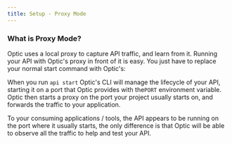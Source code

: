 ```yaml
---
title: Setup - Proxy Mode
---
```


### What is Proxy Mode?
Optic uses a local proxy to capture API traffic, and learn from it. Running your API with Optic's proxy in front of it is easy. You just have to replace your normal start command with Optic's:


When you run `api start` Optic's CLI will  manage the lifecycle of your API, starting it on a port that Optic provides with the`PORT` environment variable. Optic then starts a proxy on the port your project usually starts on, and forwards the traffic to your application.

To your consuming applications / tools, the API appears to be running on the port where it usually starts, the only difference is that Optic will be able to observe all the traffic to help and test your API.

